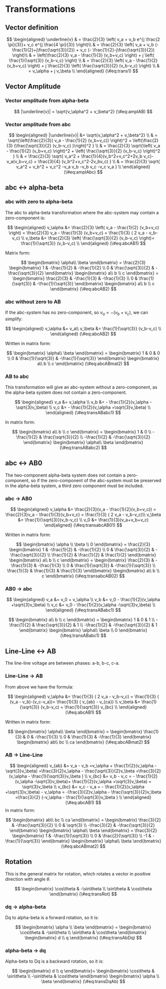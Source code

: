 # Transformations

<!--
AB is used here to denote alpha-beta.
-->

## Vector definition

$$
\begin{aligned}
\underline{v} 
& = \frac{2}{3} \left( v_a + v_b e^{j \frac{2 \pi}{3}}+ v_c e^{j \frac{4 \pi}{3}} \right)\\
& = \frac{2}{3} \left( v_a + v_b (- \frac{1}{2}+j\frac{\sqrt{3}}{2}) + v_c (- \frac{1}{2}-j\frac{\sqrt{3}}{2}) \right)\\
& = \left(\frac{2}{3} v_a - \frac{1}{3}  (v_b+v_c) \right) + j \left( \frac{1}{\sqrt{3}} (v_b-v_c) \right)   \\
& = \frac{2}{3} \left( v_a - \frac{1}{2}  (v_b+v_c) \right) + j \frac{2}{3} \left( \frac{\sqrt{3}}{2} (v_b-v_c) \right)   \\
& = v_\alpha + j v_\beta   \\
\end{aligned}
(\#eq:trans1)
$$



## Vector Amplitude


### Vector amplitude from alpha-beta

$$
|\underline{v}| = \sqrt{v_\alpha^2 +  v_\beta^2}
(\#eq:amplAB)
$$

### Vector amplitude from abc

$$
\begin{aligned}
|\underline{v}| &= \sqrt{v_\alpha^2 +  v_\beta^2}  \\
& =  \sqrt{\left(\frac{2}{3}( v_a - \frac{1}{2}  (v_b+v_c)) \right)^2 + \left(\frac{2}{3} (\frac{\sqrt{3}}{2} (v_b-v_c) )\right)^2 }  \\
& = \frac{2}{3} \sqrt{\left( v_a - \frac{1}{2}  (v_b+v_c) \right)^2 + \left( \frac{\sqrt{3}}{2} (v_b-v_c) \right)^2 }  \\
& = \frac{2}{3} \sqrt{ v_a^2 + \frac{1}{4}(v_b^2+v_c^2+2v_b v_c)-v_a(v_b+v_c)  + \frac{3}{4} (v_b^2+v_c^2-2v_bv_c)  } \\
& = \frac{2}{3} \sqrt{ v_a^2 + v_b^2 + v_c^2 -v_a v_b -v_b v_c  -v_c v_a } \\
\end{aligned}
(\#eq:amplAbc)
$$



## abc <-> alpha-beta



### abc with zero to alpha-beta

The abc to alpha-beta transformation where the abc-system may contain a zero-component is:

$$
\begin{aligned}
v_\alpha &= \frac{2}{3} \left( v_a - \frac{1}{2}  (v_b+v_c) \right) = \frac{2}{3}  v_a - \frac{1}{3}  (v_b+v_c) = \frac{1}{3} ( 2 v_a - v_b-v_c)  \\
v_\beta &= \frac{2}{3} \left( \frac{\sqrt{3}}{2} (v_b-v_c) \right)=  \frac{1}{\sqrt{3}} (v_b-v_c) \\
\end{aligned}
(\#eq:abcAB1)
$$

Matrix form:

$$
\begin{bmatrix} \alpha\\ \beta \end{bmatrix}
= \frac{2}{3} \begin{bmatrix} 1 & -\frac{1}{2} & -\frac{1}{2} \\ 0 & \frac{\sqrt{3}}{2} & -\frac{\sqrt{3}}{2} \end{bmatrix}  
\begin{bmatrix} a\\ b \\ c \end{bmatrix}
= \begin{bmatrix} \frac{2}{3} & -\frac{1}{3} & -\frac{1}{3} \\ 0 & \frac{1}{\sqrt{3}} & -\frac{1}{\sqrt{3}} \end{bmatrix}
\begin{bmatrix} a\\ b \\ c \end{bmatrix}
(\#eq:abcAB2)
$$



### abc without zero to AB

If the abc-system has no zero-component, so $v_a=-(v_b+v_c)$, we can simplify:

$$
\begin{aligned}
v_\alpha &=   v_a\\
v_\beta &=  \frac{1}{\sqrt{3}} (v_b-v_c) \\
\end{aligned}
(\#eq:abcAB2)
$$

Written in matrix form:

$$
\begin{bmatrix} \alpha\\ \beta \end{bmatrix}
= \begin{bmatrix} 1 & 0 & 0 \\ 0 & \frac{1}{\sqrt{3}} & -\frac{1}{\sqrt{3}} \end{bmatrix}
\begin{bmatrix} a\\ b \\ c \end{bmatrix}
(\#eq:abcABmat2)
$$

### AB to abc

This transformation will give an abc-system without a zero-component, as the alpha-beta system does not contain a zero-component.

$$
\begin{aligned}
v_a &= v_\alpha \\
v_b &=  - \frac{1}{2}(v_\alpha -\sqrt{3}v_\beta) \\
v_c &=  - \frac{1}{2}(v_\alpha +\sqrt{3}v_\beta) \\
\end{aligned}
(\#eq:transABabc1)
$$

In matrix form:

$$
\begin{bmatrix} a\\ b \\ c \end{bmatrix}
= \begin{bmatrix} 1 & 0 \\ -\frac{1}{2} & \frac{\sqrt{3}}{2} \\ -\frac{1}{2} & -\frac{\sqrt{3}}{2} \end{bmatrix}
\begin{bmatrix} \alpha\\ \beta \end{bmatrix}
(\#eq:transABabc2)
$$



## abc <-> AB0

The two-component alpha-beta system does not contain a zero-component, so if the zero-component of the abc-system must be preserved in the alpha-beta system, a third zero component must be included.


### abc -> AB0


$$
\begin{aligned}
v_\alpha &= \frac{2}{3}(v_a - \frac{1}{2}(v_b+v_c)) = \frac{2}{3}v_a - \frac{1}{3}(v_b+v_c) = \frac{1}{3} ( 2 v_a - v_b-v_c)\\
v_\beta &= \frac{1}{\sqrt{3}}(v_b-v_c)  \\
v_0 &= \frac{1}{3}(v_a+v_b+v_c)
\end{aligned}
(\#eq:transabcAB01)
$$


Written in matrix form:

$$
\begin{bmatrix} \alpha \\ \beta \\ 0 \end{bmatrix}
= \frac{2}{3} \begin{bmatrix} 1 & -\frac{1}{2} & -\frac{1}{2} \\ 0 & \frac{\sqrt{3}}{2} & -\frac{\sqrt{3}}{2} \\ \frac{1}{2} & \frac{1}{2} & \frac{1}{2} \end{bmatrix}
\begin{bmatrix} a\\ b \\ c \end{bmatrix}
= \begin{bmatrix} \frac{2}{3} & -\frac{1}{3} & -\frac{1}{3} \\ 0 & \frac{1}{\sqrt{3}} & -\frac{1}{\sqrt{3}} \\ \frac{1}{3} & \frac{1}{3} & \frac{1}{3} \end{bmatrix}
\begin{bmatrix} a\\ b \\ c \end{bmatrix}
(\#eq:transabcAB02)
$$



### AB0 -> abc


$$
\begin{aligned}
v_a &= v_0 + v_\alpha \\
v_b &= v_0 - \frac{1}{2}(v_\alpha +\sqrt{3}v_\beta) \\
v_c &= v_0 - \frac{1}{2}(v_\alpha -\sqrt{3}v_\beta) \\
\end{aligned}
(\#eq:transABabc1)
$$




$$
\begin{bmatrix} a\\ b \\ c \end{bmatrix}
= \begin{bmatrix} 1 & 0 & 1 \\ -\frac{1}{2} & \frac{\sqrt{3}}{2} & 1 \\ -\frac{1}{2} & -\frac{\sqrt{3}}{2} & 1 \end{bmatrix}
\begin{bmatrix} \alpha\\ \beta \\ 0 \end{bmatrix}
(\#eq:transABabc1)
$$


## Line-Line <-> AB

The line-line voltage are between phases: a-b, b-c, c-a.

### Line-Line -> AB

From above we have the formula:

$$
\begin{aligned}
v_\alpha &=  \frac{1}{3} ( 2 v_a - v_b-v_c) = \frac{1}{3} ( (v_a - v_b)-(v_c-v_a))= \frac{1}{3} ( v_{ab} - v_{ca})   \\
v_\beta &=   \frac{1}{\sqrt{3}} (v_b-v_c) = \frac{1}{\sqrt{3}} v_{bc}   \\
\end{aligned}
(\#eq:abcAB1)
$$

Written in matrix form:


$$
\begin{bmatrix} \alpha\\ \beta \end{bmatrix}
= \begin{bmatrix} \frac{1}{3} & 0 & -\frac{1}{3} \\ 0 & \frac{1}{3} & -\frac{1}{3} \end{bmatrix}
\begin{bmatrix} ab\\ bc \\ ca \end{bmatrix}
(\#eq:abcABmat2)
$$

### AB -> Line-Line


$$
\begin{aligned}
v_{ab} &=  v_a - v_b =v_\alpha + \frac{1}{2}(v_\alpha -\sqrt{3}v_\beta)
=\frac{3}{2}v_\alpha - \frac{\sqrt{3}}{2}v_\beta 
=\frac{3}{2} (v_\alpha - \frac{1}{\sqrt{3}}v_\beta  )  \\
v_{bc} &=  v_b - v_c =  - \frac{1}{2}(v_\alpha -\sqrt{3}v_\beta)+ \frac{1}{2}(v_\alpha +\sqrt{3}v_\beta) = \sqrt{3}v_\beta  \\
v_{bc} &=  v_c - v_a =  - \frac{1}{2}(v_\alpha +\sqrt{3}v_\beta) - v_\alpha 
= -\frac{3}{2}v_\alpha - \frac{\sqrt{3}}{2}v_\beta =\frac{3}{2} (-v_\alpha - \frac{1}{\sqrt{3}}v_\beta  )  \\
\end{aligned}
(\#eq:abcAB1)
$$
In matrix form:

$$
\begin{bmatrix} ab\\ bc \\ ca \end{bmatrix}
= \begin{bmatrix} \frac{3}{2} & -\frac{\sqrt{3}}{2} \\  0 & \sqrt{3} \\ 
-\frac{3}{2} & -\frac{\sqrt{3}}{2} \end{bmatrix}
\begin{bmatrix} \alpha\\ \beta \end{bmatrix}
= \frac{3}{2} \begin{bmatrix} 1 & -\frac{1}{\sqrt{3}} \\  0 & \frac{2}{\sqrt{3}} \\ 
-1 & -\frac{1}{\sqrt{3}} \end{bmatrix}
\begin{bmatrix} \alpha\\ \beta \end{bmatrix}
(\#eq:abcABmat2)
$$



## Rotation

This is the general matrix for rotation, which rotates a vector in positive direction with angle $\theta$.

$$
\begin{bmatrix} \cos\theta & -\sin\theta \\  \sin\theta & \cos\theta  \end{bmatrix}
(\#eq:transRot)
$$


### dq -> alpha-beta

Dq to alpha-beta is a forward rotation, so it is:

$$
\begin{bmatrix} \alpha \\  \beta  \end{bmatrix} =
\begin{bmatrix} \cos\theta & -\sin\theta \\  \sin\theta & \cos\theta  \end{bmatrix}
\begin{bmatrix} d \\  q  \end{bmatrix}
(\#eq:transAbDq)
$$

### alpha-beta -> dq

Alpha-beta to Dq is a backward rotation, so it is:

$$
\begin{bmatrix} d \\  q  \end{bmatrix}=
\begin{bmatrix} \cos\theta & \sin\theta \\  -\sin\theta & \cos\theta  \end{bmatrix}
\begin{bmatrix} \alpha \\ \beta  \end{bmatrix} 
(\#eq:transDqAb)
$$









